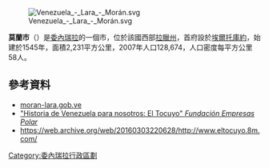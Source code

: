 [[Image:Venezuela_-_Lara_-_Morán.svg|right]]

'''莫蘭市'''（{{lang-es|Municipio Morán}}）是[[委內瑞拉|委內瑞拉]]的一個市，位於該國西部[[拉臘州|拉臘州]]，首府設於[[埃爾托庫約|埃爾托庫約]]，始建於1545年，面積2,231平方公里，2007年人口128,674，人口密度每平方公里58人。

==參考資料==
*[https://web.archive.org/web/20080323070323/http://moran-lara.gob.ve/portal-alcaldias/ moran-lara.gob.ve] {{es icon}}
*[https://web.archive.org/web/20070708025511/http://www.fpolar.org.ve/nosotros/educacional/territorio/eltocuyo.html "Historia de Venezuela para nosotros: El Tocuyo" ''Fundación Empresas Polar''] {{es icon}}
*https://web.archive.org/web/20160303220628/http://www.eltocuyo.8m.com/ {{es icon}}

{{coord|9|47|10|N|69|47|35|W|region:VE_type:city|display=title}}

{{Venezuela-geo-stub}}
[[Category:委內瑞拉行政區劃|Category:委內瑞拉行政區劃]]